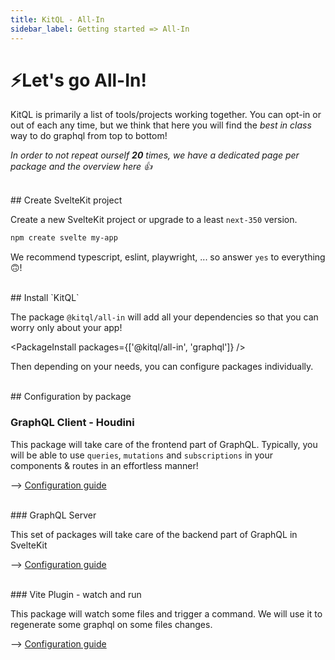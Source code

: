 ```yaml
---
title: KitQL - All-In
sidebar_label: Getting started => All-In
---
```


# ⚡Let's go All-In!

KitQL is primarily a list of tools/projects working together. You can opt-in or out of each any time,
but we think that here you will find the _best in class_ way to do graphql from top to bottom!

_In order to not repeat ourself **20** times, we have a dedicated page per package and the overview here 👍_

<br />
## Create SvelteKit project

Create a new SvelteKit project or upgrade to a least `next-350` version.

```sh
npm create svelte my-app
```

We recommend typescript, eslint, playwright, ... so answer `yes` to everything 🙃!

<br />
## Install `KitQL`

The package `@kitql/all-in` will add all your dependencies so that you can worry only about your app!

<PackageInstall packages={['@kitql/all-in', 'graphql']} />

Then depending on your needs, you can configure packages individually.

<br />
## Configuration by package

### GraphQL Client - Houdini

This package will take care of the frontend part of GraphQL. Typically, you will be able to
use `queries`, `mutations` and `subscriptions` in your components & routes in an effortless manner!

--> [Configuration guide](/docs/setup/01_houdini)

<br />
### GraphQL Server

This set of packages will take care of the backend part of GraphQL in SvelteKit

--> [Configuration guide](/docs/setup/02_server)

<br />
### Vite Plugin - watch and run

This package will watch some files and trigger a command. We will use it to regenerate some graphql on some files changes.

--> [Configuration guide](/docs/setup/03_vite-plugin-watch-and-run)
